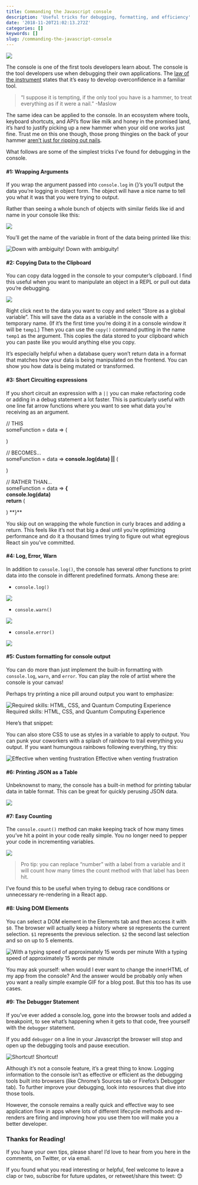 ```yaml
---
title: Commanding the Javascript console
description: 'Useful tricks for debugging, formatting, and efficiency'
date: '2018-11-20T21:02:13.272Z'
categories: []
keywords: []
slug: /commanding-the-javascript-console
---
```


![](https://cdn-images-1.medium.com/max/2560/1*wUSjXYVzyV0nerQIIe8GCA.png)

The console is one of the first tools developers learn about. The console is the tool developers use when debugging their own applications. The [law of the instrument](https://en.wikipedia.org/wiki/Law_of_the_instrument) states that it’s easy to develop overconfidence in a familiar tool.

> “I suppose it is tempting, if the only tool you have is a hammer, to treat everything as if it were a nail.” -Maslow

The same idea can be applied to the console. In an ecosystem where tools, keyboard shortcuts, and API’s flow like milk and honey in the promised land, it’s hard to justify picking up a new hammer when your old one works just fine. Trust me on this one though, those prong thingies on the back of your hammer [aren’t just for ripping out nails](https://www.familyhandyman.com/tools/hammers-aren-t-just-for-nails-101-ways-to-use-a-rip-hammer/view-all/).

What follows are some of the simplest tricks I’ve found for debugging in the console.

#### #1: Wrapping Arguments

If you wrap the argument passed into `console.log` in {}’s you’ll output the data you’re logging in object form. The object will have a nice name to tell you what it was that you were trying to output.

Rather than seeing a whole bunch of objects with similar fields like id and name in your console like this:

![](https://cdn-images-1.medium.com/max/800/1*FvyeehvzCpelNj-pKSHPcg.png)

You’ll get the name of the variable in front of the data being printed like this:

![Down with ambiguity!](https://cdn-images-1.medium.com/max/800/1*HZ7WTogIsT071Ag1uK_6ag.gif)
Down with ambiguity!

#### #2: Copying Data to the Clipboard

You can copy data logged in the console to your computer’s clipboard. I find this useful when you want to manipulate an object in a REPL or pull out data you’re debugging.

![](https://cdn-images-1.medium.com/max/800/1*yxRiSSUeqr7Z-HSK2iU_-Q.gif)

Right click next to the data you want to copy and select “Store as a global variable”. This will save the data as a variable in the console with a temporary name. (If it’s the first time you’re doing it in a console window it will be `temp1`.) Then you can use the `copy()` command putting in the name `temp1` as the argument. This copies the data stored to your clipboard which you can paste like you would anything else you copy.

It’s especially helpful when a database query won’t return data in a format that matches how your data is being manipulated on the frontend. You can show you how data is being mutated or transformed.

#### #3: Short Circuiting expressions

If you short circuit an expression with a `||` you can make refactoring code or adding in a debug statement a lot faster. This is particularly useful with one line fat arrow functions where you want to see what data you’re receiving as an argument.

// THIS  
someFunction = data => (

  <div>  
    <Component data={data} />  
  </div>  
)

// BECOMES...  
someFunction = data => **console.log(data) ||** (

  <div>  
    <Component data={data} />  
  </div>  
)

// RATHER THAN...  
someFunction = data => **{**  
 **console.log(data)**  
 **return** (  
 <div>  
 <Component data={data} />  
 </div>  
 )  
**}**

You skip out on wrapping the whole function in curly braces and adding a return. This feels like it’s not that big a deal until you’re optimizing performance and do it a thousand times trying to figure out what egregious React sin you’ve committed.

#### #4: Log, Error, Warn

In addition to `console.log()`, the console has several other functions to print data into the console in different predefined formats. Among these are:

- `console.log()`

![](https://cdn-images-1.medium.com/max/800/1*uWQAooSF_gUIYa1SDaRVgQ.png)

- `console.warn()`

![](https://cdn-images-1.medium.com/max/800/1*XNH6EhI8d-V0-Le7dP7gAA.png)

- `console.error()`

![](https://cdn-images-1.medium.com/max/800/1*jPEvpMtNVWWIu_EvyegIiw.png)

#### #5: Custom formatting for console output

You can do more than just implement the built-in formatting with `console.log`, `warn`, and `error`. You can play the role of artist where the console is your canvas!

Perhaps try printing a nice pill around output you want to emphasize:

![Required skills: HTML, CSS, and Quantum Computing Experience](https://cdn-images-1.medium.com/max/800/1*DOCtgY_O8f_1mAq3UzLtIQ.png)
Required skills: HTML, CSS, and Quantum Computing Experience

Here’s that snippet:

You can also store CSS to use as styles in a variable to apply to output. You can punk your coworkers with a splash of rainbow to trail everything you output. If you want humungous rainbows following everything, try this:

![Effective when venting frustration](https://cdn-images-1.medium.com/max/800/1*dDcJa9FRxivPU_-aP_3l5Q.png)
Effective when venting frustration

#### #6: Printing JSON as a Table

Unbeknownst to many, the console has a built-in method for printing tabular data in table format. This can be great for quickly perusing JSON data.

![](https://cdn-images-1.medium.com/max/800/1*iX3XXABKkojWkFk-UbuF1g.gif)

#### #7: Easy Counting

The `console.count()` method can make keeping track of how many times you’ve hit a point in your code really simple. You no longer need to pepper your code in incrementing variables.

![](https://cdn-images-1.medium.com/max/800/1*9303rNoYjFIpTUS42OnWwQ.gif)

> Pro tip: you can replace “number” with a label from a variable and it will count how many times the count method with that label has been hit.

I’ve found this to be useful when trying to debug race conditions or unnecessary re-rendering in a React app.

#### #8: Using DOM Elements

You can select a DOM element in the Elements tab and then access it with `$0`. The browser will actually keep a history where `$0` represents the current selection. `$1` represents the previous selection. `$2` the second last selection and so on up to 5 elements.

![With a typing speed of approximately 15 words per minute](https://cdn-images-1.medium.com/max/800/1*Q3EbqExsRdUy2y3VuJDGNg.gif)
With a typing speed of approximately 15 words per minute

You may ask yourself: when would I ever want to change the innerHTML of my app from the console? And the answer would be probably only when you want a really simple example GIF for a blog post. But this too has its use cases.

#### #9: The Debugger Statement

If you’ve ever added a console.log, gone into the browser tools and added a breakpoint, to see what’s happening when it gets to that code, free yourself with the `debugger` statement.

If you add `debugger` on a line in your Javascript the browser will stop and open up the debugging tools and pause execution.

![Shortcut!](https://cdn-images-1.medium.com/max/800/1*hv31lQMyiy6kVJ9teHQdnA.gif)
Shortcut!

Although it’s not a console feature, it’s a great thing to know. Logging information to the console isn’t as effective or efficient as the debugging tools built into browsers (like Chrome’s Sources tab or Firefox’s Debugger tab). To further improve your debugging, look into resources that dive into those tools.

However, the console remains a really quick and effective way to see application flow in apps where lots of different lifecycle methods and re-renders are firing and improving how you use them too will make you a better developer.

### Thanks for Reading!

If you have your own tips, please share! I’d love to hear from you here in the comments, on Twitter, or via email.

If you found what you read interesting or helpful, feel welcome to leave a clap or two, subscribe for future updates, or retweet/share this tweet: 😊
